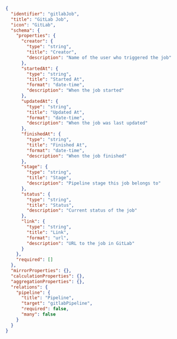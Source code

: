 ```json showLineNumbers
{
  "identifier": "gitlabJob",
  "title": "GitLab Job",
  "icon": "GitLab",
  "schema": {
    "properties": {
      "creator": {
        "type": "string",
        "title": "Creator",
        "description": "Name of the user who triggered the job"
      },
      "startedAt": {
        "type": "string",
        "title": "Started At",
        "format": "date-time",
        "description": "When the job started"
      },
      "updatedAt": {
        "type": "string",
        "title": "Updated At",
        "format": "date-time",
        "description": "When the job was last updated"
      },
      "finishedAt": {
        "type": "string",
        "title": "Finished At",
        "format": "date-time",
        "description": "When the job finished"
      },
      "stage": {
        "type": "string",
        "title": "Stage",
        "description": "Pipeline stage this job belongs to"
      },
      "status": {
        "type": "string",
        "title": "Status",
        "description": "Current status of the job"
      },
      "link": {
        "type": "string",
        "title": "Link",
        "format": "url",
        "description": "URL to the job in GitLab"
      }
    },
    "required": []
  },
  "mirrorProperties": {},
  "calculationProperties": {},
  "aggregationProperties": {},
  "relations": {
    "pipeline": {
      "title": "Pipeline",
      "target": "gitlabPipeline",
      "required": false,
      "many": false
    }
  }
}
```